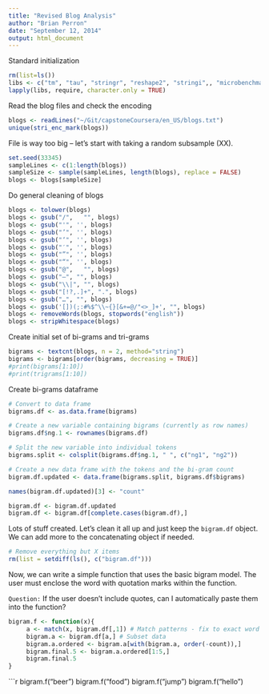 ```yaml
---
title: "Revised Blog Analysis"
author: "Brian Perron"
date: "September 12, 2014"
output: html_document
---
```


Standard initialization


```r
rm(list=ls())
libs <- c("tm", "tau", "stringr", "reshape2", "stringi",, "microbenchmark")
lapply(libs, require, character.only = TRUE)
```

Read the blog files and check the encoding
```r
blogs <- readLines("~/Git/capstoneCoursera/en_US/blogs.txt")
unique(stri_enc_mark(blogs))
```

File is way too big -- let's start with taking a random subsample (XX).
```r
set.seed(33345)
sampleLines <- c(1:length(blogs))
sampleSize <- sample(sampleLines, length(blogs), replace = FALSE)
blogs <- blogs[sampleSize]
```

Do general cleaning of blogs
```r
blogs <- tolower(blogs)
blogs <- gsub("/",   "", blogs)
blogs <- gsub("'", '', blogs)
blogs <- gsub("’", '', blogs)
blogs <- gsub("‘", '', blogs)
blogs <- gsub("′", '', blogs)
blogs <- gsub("”", '', blogs)
blogs <- gsub("“", '', blogs)
blogs <- gsub("@",   "", blogs)
blogs <- gsub("–", "", blogs)
blogs <- gsub("\\|", "", blogs)
blogs <- gsub("[!?,.]+", ".", blogs)
blogs <- gsub("…", "", blogs)
blogs <- gsub('[])(;:#%$^\\~{}[&+=@/"<>_]+', "", blogs)
blogs <- removeWords(blogs, stopwords("english"))
blogs <- stripWhitespace(blogs)
```




Create initial set of bi-grams and tri-grams
```r
bigrams <- textcnt(blogs, n = 2, method="string")
bigrams <- bigrams[order(bigrams, decreasing = TRUE)]
#print(bigrams[1:10])
#print(trigrams[1:10])
```

Create bi-grams dataframe
```r
# Convert to data frame
bigrams.df <- as.data.frame(bigrams)

# Create a new variable containing bigrams (currently as row names)
bigrams.df$ng.1 <- rownames(bigrams.df)

# Split the new variable into individual tokens
bigrams.split <- colsplit(bigrams.df$ng.1, " ", c("ng1", "ng2"))

# Create a new data frame with the tokens and the bi-gram count
bigram.df.updated <- data.frame(bigrams.split, bigrams.df$bigrams)

names(bigram.df.updated)[3] <- "count"

bigram.df <- bigram.df.updated
bigram.df <- bigram.df[complete.cases(bigram.df),]
```

Lots of stuff created.  Let's clean it all up and just keep the `bigram.df` object.  We can add more to the concatenating object if needed. 

```r
# Remove everything but X items
rm(list = setdiff(ls(), c("bigram.df")))
```

Now, we can write a simple function that uses the basic bigram model.  The user must enclose the word with quotation marks within the function.  

`Question:` If the user doesn't include quotes, can I automatically paste them into the function?

```r
bigram.f <- function(x){
     a <- match(x, bigram.df[,1]) # Match patterns - fix to exact word
     bigram.a <- bigram.df[a,] # Subset data
     bigram.a.ordered <- bigram.a[with(bigram.a, order(-count)),]
     bigram.final.5 <- bigram.a.ordered[1:5,]
     bigram.final.5
}
```

```r
bigram.f("beer")
bigram.f("food")
bigram.f("jump")
bigram.f("hello")


